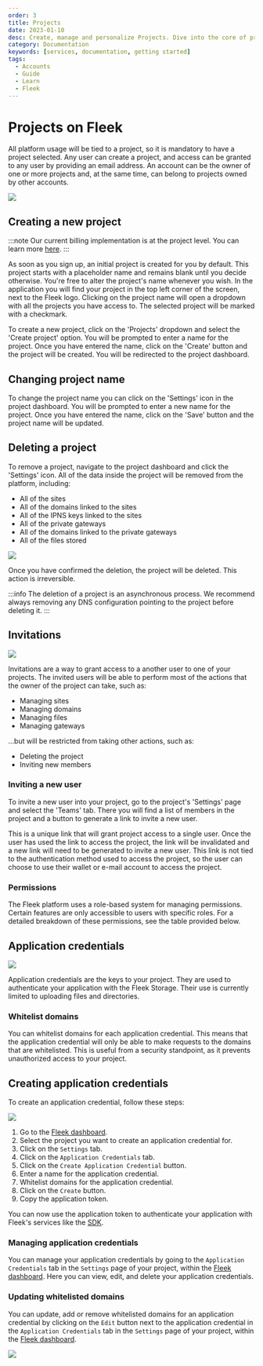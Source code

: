 ```yaml
---
order: 3
title: Projects
date: 2023-01-10
desc: Create, manage and personalize Projects. Dive into the core of project handling on Fleek, from your first auto-generated project to organizing your next idea.
category: Documentation
keywords: [services, documentation, getting started]
tags:
  - Accounts
  - Guide
  - Learn
  - Fleek
---
```



# Projects on Fleek

All platform usage will be tied to a project, so it is mandatory to have a project selected. Any user can create a project, and access can be granted to any user by providing an email address. An account can be the owner of one or more projects and, at the same time, can belong to projects owned by other accounts.

![](./projects-overview.svg)

<div className="my-12 bg-gray-dark-6 p-[1px]" />

## Creating a new project

:::note
Our current billing implementation is at the project level. You can learn more [here](/docs/platform/billing/).
:::

As soon as you sign up, an initial project is created for you by default. This project starts with a placeholder name and remains blank until you decide otherwise. You're free to alter the project's name whenever you wish. In the application you will find your project in the top left corner of the screen, next to the Fleek logo. Clicking on the project name will open a dropdown with all the projects you have access to. The selected project will be marked with a checkmark.

To create a new project, click on the 'Projects' dropdown and select the 'Create project' option. You will be prompted to enter a name for the project. Once you have entered the name, click on the 'Create' button and the project will be created. You will be redirected to the project dashboard.

## Changing project name

To change the project name you can click on the 'Settings' icon in the project dashboard. You will be prompted to enter a new name for the project. Once you have entered the name, click on the 'Save' button and the project name will be updated.

## Deleting a project

To remove a project, navigate to the project dashboard and click the 'Settings' icon. All of the data inside the project will be removed from the platform, including:

- All of the sites
- All of the domains linked to the sites
- All of the IPNS keys linked to the sites
- All of the private gateways
- All of the domains linked to the private gateways
- All of the files stored

![](./project-delete.svg)

Once you have confirmed the deletion, the project will be deleted. This action is irreversible.

:::info
The deletion of a project is an asynchronous process. We recommend always removing any DNS configuration pointing to the project before deleting it.
:::

## Invitations

![](./project-invite.svg)

Invitations are a way to grant access to a another user to one of your projects. The invited users will be able to perform most of the actions that the owner of the project can take, such as:

- Managing sites
- Managing domains
- Managing files
- Managing gateways

...but will be restricted from taking other actions, such as:

- Deleting the project
- Inviting new members

### Inviting a new user

To invite a new user into your project, go to the project's 'Settings' page and select the 'Teams' tab. There you will find a list of members in the project and a button to generate a link to invite a new user.

This is a unique link that will grant project access to a single user. Once the user has used the link to access the project, the link will be invalidated and a new link will need to be generated to invite a new user. This link is not tied to the authentication method used to access the project, so the user can choose to use their wallet or e-mail account to access the project.

### Permissions

The Fleek platform uses a role-based system for managing permissions. Certain features are only accessible to users with specific roles. For a detailed breakdown of these permissions, see the table provided below.

<div className="mb-[10px]">
  <PermissionsTable />
</div>

## Application credentials

![](./app-creds.svg)

Application credentials are the keys to your project. They are used to authenticate your application with the Fleek Storage. Their use is currently limited to uploading files and directories.

### Whitelist domains

You can whitelist domains for each application credential. This means that the application credential will only be able to make requests to the domains that are whitelisted. This is useful from a security standpoint, as it prevents unauthorized access to your project.

## Creating application credentials

To create an application credential, follow these steps:

![](./create-app-creds.svg)

1. Go to the [Fleek dashboard](https://fleek.xyz/dashboard/).
2. Select the project you want to create an application credential for.
3. Click on the `Settings` tab.
4. Click on the `Application Credentials` tab.
5. Click on the `Create Application Credential` button.
6. Enter a name for the application credential.
7. Whitelist domains for the application credential.
8. Click on the `Create` button.
9. Copy the application token.

You can now use the application token to authenticate your application with Fleek's services like the [SDK](/docs/sdk/).

### Managing application credentials

You can manage your application credentials by going to the `Application Credentials` tab in the `Settings` page of your project, within the [Fleek dashboard](https://fleek.xyz/dashboard/). Here you can view, edit, and delete your application credentials.

### Updating whitelisted domains

You can update, add or remove whitelisted domains for an application credential by clicking on the `Edit` button next to the application credential in the `Application Credentials` tab in the `Settings` page of your project, within the [Fleek dashboard](https://fleek.xyz/dashboard/).

![](./edit-app-creds.svg)
